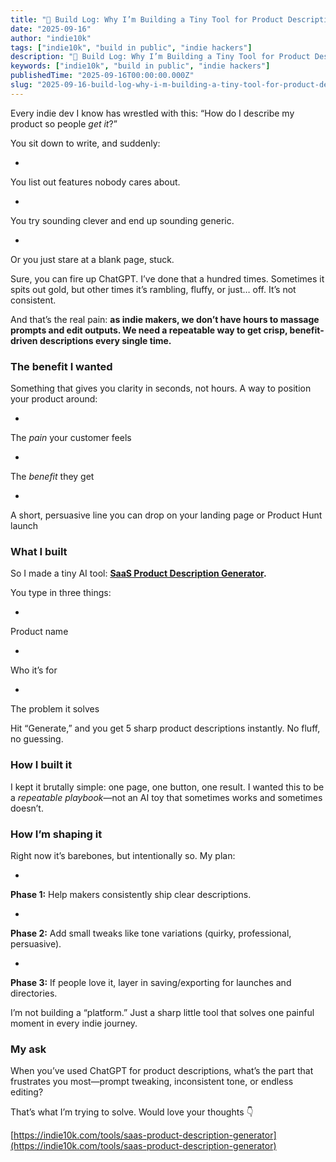 ```yaml
---
title: "📝 Build Log: Why I’m Building a Tiny Tool for Product Descriptions"
date: "2025-09-16"
author: "indie10k"
tags: ["indie10k", "build in public", "indie hackers"]
description: "📝 Build Log: Why I’m Building a Tiny Tool for Product Descriptions"
keywords: ["indie10k", "build in public", "indie hackers"]
publishedTime: "2025-09-16T00:00:00.000Z"
slug: "2025-09-16-build-log-why-i-m-building-a-tiny-tool-for-product-descriptions-8LSmr36s7dKXhUSV3CMU"
---
```


Every indie dev I know has wrestled with this:
“How do I describe my product so people *get it*?”

You sit down to write, and suddenly:

- 
You list out features nobody cares about.

- 
You try sounding clever and end up sounding generic.

- 
Or you just stare at a blank page, stuck.

Sure, you can fire up ChatGPT. I’ve done that a hundred times. Sometimes it spits out gold, but other times it’s rambling, fluffy, or just… off. It’s not consistent.

And that’s the real pain: **as indie makers, we don’t have hours to massage prompts and edit outputs. We need a repeatable way to get crisp, benefit-driven descriptions every single time.**
### The benefit I wanted

Something that gives you clarity in seconds, not hours. A way to position your product around:

- 
The *pain* your customer feels

- 
The *benefit* they get

- 
A short, persuasive line you can drop on your landing page or Product Hunt launch

### What I built

So I made a tiny AI tool: [**SaaS Product Description Generator**](https://indie10k.com/tools/saas-product-description-generator)**.**

You type in three things:

- 
Product name

- 
Who it’s for

- 
The problem it solves

Hit “Generate,” and you get 5 sharp product descriptions instantly. No fluff, no guessing.
### How I built it

I kept it brutally simple: one page, one button, one result. I wanted this to be a *repeatable playbook*—not an AI toy that sometimes works and sometimes doesn’t.
### How I’m shaping it

Right now it’s barebones, but intentionally so. My plan:

- 
**Phase 1:** Help makers consistently ship clear descriptions.

- 
**Phase 2:** Add small tweaks like tone variations (quirky, professional, persuasive).

- 
**Phase 3:** If people love it, layer in saving/exporting for launches and directories.

I’m not building a “platform.” Just a sharp little tool that solves one painful moment in every indie journey.
### My ask

When you’ve used ChatGPT for product descriptions, what’s the part that frustrates you most—prompt tweaking, inconsistent tone, or endless editing?

That’s what I’m trying to solve. Would love your thoughts 👇

[https://indie10k.com/tools/saas-product-description-generator](https://indie10k.com/tools/saas-product-description-generator)